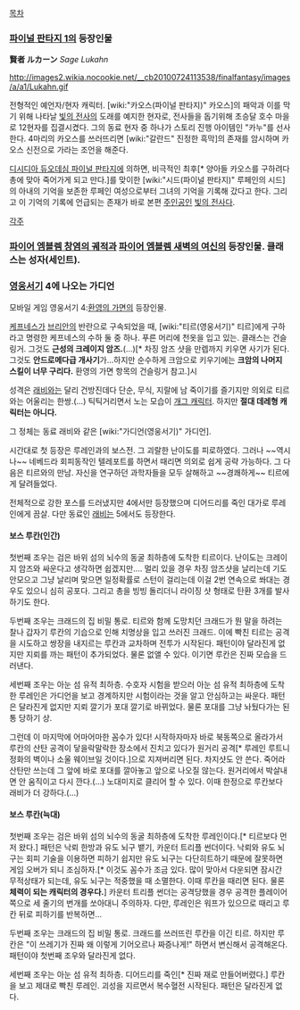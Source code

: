 [[목차]]

=== [[파이널 판타지 1]]의 등장인물 ===
'''賢者 ルカーン''' ''Sage Lukahn''

http://images2.wikia.nocookie.net/__cb20100724113538/finalfantasy/images/a/a1/Lukahn.gif

전형적인 예언자/현자 캐릭터. [wiki:"카오스(파이널 판타지)" 카오스]의 패악과 이를 막기 위해 나타날 [[빛의 전사]]의 도래를 예지한 현자로, 전사들을 돕기위해 초승달 호수 마을로 12현자를 집결시켰다. 그의 동료 현자 중 하나가 스토리 진행 아이템인 "카누"를 선사한다. 4마리의 카오스를 쓰러뜨리면 [wiki:"갈란드" 진정한 흑막]의 존재를 암시하며 카오스 신전으로 가라는 조언을 해준다.

[[디시디아 듀오데심 파이널 판타지]]에 의하면, 비극적인 최후[* 양아들 카오스를 구하려다 총에 맞아 죽어가게 되고 만다.]를 맞이한 [wiki:"시드(파이널 판타지)" 루페인의 시드]의 아내의 기억을 보존한 루페인 여성으로부터 그녀의 기억을 기록해 갔다고 한다. 그리고 이 기억의 기록에 언급되는 존재가 바로 본편 [[주인공]]인 [[빛의 전사]]다.

[[각주]]

=== [[파이어 엠블렘 창염의 궤적]]과 [[파이어 엠블렘 새벽의 여신]]의 등장인물. 클래스는 성자(세인트). ===

=== [[영웅서기]] 4에 나오는 가디언 ===
모바일 게임 영웅서기 4:[[환영의 가면]]의 등장인물.

[[케프네스]]가 [[브리안]]의 반란으로 구속되었을 때, [wiki:"티르(영웅서기)" 티르]에게 구하라고 명령한 케프네스의 수하 둘 중 하나. 푸른 머리에 천옷을 입고 있는. 클래스는 건슬링거. 그것도 '''근성의 크레이지 암즈.'''(...)[* 차징 암즈 샷을 만렙까지 키우면 사기가 된다. 그것도 '''안드로메다급 개사기'''가...하지만 순수하게 크암으로 키우기에는 '''크암의 나머지 스킬이 너무 구리다.''' 환영의 가면 항목의 건슬링거 참고.]시

성격은 [[래비]]와는 달리 건방진데다 단순, 무식, 지랄에 남 죽이기를 즐기지만 의외로 티르와는 어울리는 한쌍.(...) 틱틱거리면서 노는 모습이 [[개그 캐릭터]]. 하지만 '''절대 데레형 캐릭터는 아니다.'''





그 정체는 동료 래비와 같은 [wiki:"가디언(영웅서기)" 가디언].

시간대로 첫 등장은 루레인과의 보스전. 그 괴랄한 난이도를 피로하였다. 그러나 ~~역시나~~ 네베드라 회피동작인 텔레포트를 하면서 때리면 의외로 쉽게 공략 가능하다. 그 다음은 티르와의 만남. 자신을 연구하던 과학자들을 모두 살해하고 ~~경쾌하게~~ 티르에게 달려들었다.

전체적으로 강한 포스를 드러냈지만 4에서만 등장했으며 디어드리를 죽인 대가로 루레인에게 끔살. 다만 동료인 [[래비]]는 5에서도 등장한다.

==== 보스 루칸(인간) ====
첫번째 조우는 검은 바위 섬의 뇌수의 동굴 최하층에 도착한 티르이다.
난이도는 크레이지 암즈와 싸운다고 생각하면 쉽겠지만....
멀리 있을 경우 차징 암즈샷을 날리는데 기도 안모으고 그냥 날리며 맞으면 일정확률로 스턴이 걸리는데 이걸 2번 연속으로 쏴대는 경우도 있으니 심히 공포다.
그리고 총을 빙빙 돌리더니 라이징 샷 형태로 탄환 3개를 발사하기도 한다.

두번째 조우는 크래드의 집 비밀 통로.
티르와 함께 도망치던 크래드가 뭔 말을 하려는 찰나 갑자기 루칸의 기습으로 인해 치명상을 입고 쓰러진 크래드. 이에 빡친 티르는 공격을 시도하고 쌍장을 내지르는 루칸과 교차하며 전투가 시작된다.
패턴이야 달라진게 없지만 지뢰를 까는 패턴이 추가되었다. 물론 없앨 수 있다.
이기면 루칸은 진짜 모습을 드러낸다.

세번째 조우는 아눈 섬 유적 최하층.
수호자 시험을 받으러 아눈 섬 유적 최하층에 도착한 루레인은 가디언을 보고 경계하지만 시험이라는 것을 알고 안심하고는 싸운다.
패턴은 달라진게 없지만 지뢰 깔기가 포대 깔기로 바뀌었다. 물론 포대를 그냥 놔뒀다가는 된통 당하기 상.

그런데 이 마지막에 어마어마한 꼼수가 있다! 시작하자마자 바로 북동쪽으로 올라가서 루칸의 산탄 공격이 닿을락말락한 장소에서 진치고 있다가 원거리 공격[* 루레인 루트니 정화의 벽이나 소울 웨이브일 것이다.]으로 지져버리면 된다. 차지샷도 안 쓴다. 죽어라 산탄만 쓰는데 그 앞에 바로 포대를 깔아놓고 앞으로 나오질 않는다. 원거리에서 박살내면 안 움직이고 다시 깐다.(...) 노대미지로 클리어 할 수 있다. 이때 한정으로 루칸보다 래비가 더 강하다.(...)

==== 보스 루칸(늑대) ====
첫번째 조우는 검은 바위 섬의 뇌수의 동굴 최하층에 도착한 루레인이다.[* 티르보다 먼저 왔다.]
패턴은 낙뢰 한방과 유도 뇌구 뱉기, 카운터 트리플 썬더이다.
낙뢰와 유도 뇌구는 회피 기술을 이용하면 피하기 쉽지만 유도 뇌구는 다단히트하기 때문에 잘못하면 게임 오버가 되니 조심하자.[* 이것도 꼼수가 조금 있다. 많이 맞아서 다운되면 잠시간 무적상태가 되는데, 유도 뇌구는 적중했을 때 소멸한다. 이때 루칸을 때리면 된다. 물론 '''체력이 되는 캐릭터의 경우다.''']
카운터 트리플 썬더는 공격당했을 경우 공격한 플레이어쪽으로 세 줄기의 번개를 쏘아대니 주의하자. 다만, 루레인은 워프가 있으므로 때리고 루칸 뒤로 피하기를 반복하면...

두번째 조우는 크래드의 집 비밀 통로.
크래드를 쓰러뜨린 루칸을 이긴 티르. 하지만 루칸은 "이 쓰레기가 진짜 왜 이렇게 기어오르나 짜증나게!" 하면서 변신해서 공격해온다.
패턴이야 첫번째 조우와 달라진게 없다.

세번째 조우는 아눈 섬 유적 최하층.
디어드리를 죽인[* 진짜 재로 만들어버렸다.] 루칸을 보고 제대로 빡친 루레인. 괴성을 지르면서 복수혈전 시작된다.
패턴은 달라진게 없다.
